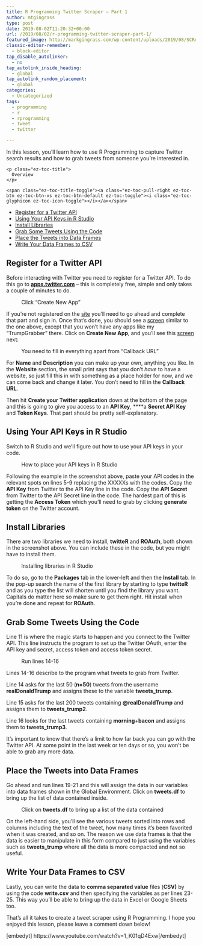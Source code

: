 ```yaml
---
title: R Programming Twitter Scraper – Part 1
author: mtgingrass
type: post
date: 2019-08-02T11:20:32+00:00
url: /2019/08/02/r-programming-twitter-scraper-part-1/
featured_image: http://markgingrass.com/wp-content/uploads/2019/08/SCRAPE-TWITTER-WITH-R-2560-featured.jpg
classic-editor-remember:
  - block-editor
tap_disable_autolinker:
  - no
tap_autolink_inside_heading:
  - global
tap_autolink_random_placement:
  - global
categories:
  - Uncategorized
tags:
  - programming
  - r
  - rprogramming
  - Tweet
  - twitter

---
```

In this lesson, you&#8217;ll learn how to use R Programming to capture Twitter search results and how to grab tweets from someone you&#8217;re interested in.

<div id="ez-toc-container" class="ez-toc-v2_0_11 counter-hierarchy counter-decimal ez-toc-grey">
  <div class="ez-toc-title-container">
    <p class="ez-toc-title">
      Overview
    </p>
    
    <span class="ez-toc-title-toggle"><a class="ez-toc-pull-right ez-toc-btn ez-toc-btn-xs ez-toc-btn-default ez-toc-toggle"><i class="ez-toc-glyphicon ez-toc-icon-toggle"></i></a></span>
  </div><nav>
  
  <ul class="ez-toc-list ez-toc-list-level-1">
    <li class="ez-toc-page-1 ez-toc-heading-level-2">
      <a class="ez-toc-link ez-toc-heading-1" href="http://markgingrass.com/2019/08/02/r-programming-twitter-scraper-part-1/#Register_for_a_Twitter_API" title="Register for a Twitter API">Register for a Twitter API</a>
    </li>
    <li class="ez-toc-page-1 ez-toc-heading-level-2">
      <a class="ez-toc-link ez-toc-heading-2" href="http://markgingrass.com/2019/08/02/r-programming-twitter-scraper-part-1/#Using_Your_API_Keys_in_R_Studio" title="Using Your API Keys in R Studio">Using Your API Keys in R Studio</a>
    </li>
    <li class="ez-toc-page-1 ez-toc-heading-level-2">
      <a class="ez-toc-link ez-toc-heading-3" href="http://markgingrass.com/2019/08/02/r-programming-twitter-scraper-part-1/#Install_Libraries" title="Install Libraries ">Install Libraries </a>
    </li>
    <li class="ez-toc-page-1 ez-toc-heading-level-2">
      <a class="ez-toc-link ez-toc-heading-4" href="http://markgingrass.com/2019/08/02/r-programming-twitter-scraper-part-1/#Grab_Some_Tweets_Using_the_Code" title="Grab Some Tweets Using the Code">Grab Some Tweets Using the Code</a>
    </li>
    <li class="ez-toc-page-1 ez-toc-heading-level-2">
      <a class="ez-toc-link ez-toc-heading-5" href="http://markgingrass.com/2019/08/02/r-programming-twitter-scraper-part-1/#Place_the_Tweets_into_Data_Frames" title="Place the Tweets into Data Frames">Place the Tweets into Data Frames</a>
    </li>
    <li class="ez-toc-page-1 ez-toc-heading-level-2">
      <a class="ez-toc-link ez-toc-heading-6" href="http://markgingrass.com/2019/08/02/r-programming-twitter-scraper-part-1/#Write_Your_Data_Frames_to_CSV" title="Write Your Data Frames to CSV">Write Your Data Frames to CSV</a>
    </li>
  </ul></nav>
</div>

## <span class="ez-toc-section" id="Register_for_a_Twitter_API"></span>Register for a Twitter API<span class="ez-toc-section-end"></span>

Before interacting with Twitter you need to register for a Twitter API. To do this go to **<a rel="noreferrer noopener" aria-label="apps.twitter.com (opens in a new tab)" href="https://apps.twitter.com" target="_blank">apps.twitter.com</a>** &#8211; this is completely free, simple and only takes a couple of minutes to do.

<div class="wp-block-image">
  <figure class="aligncenter"><img src="http://markgingrass.com/wp-content/uploads/2019/08/AwesomeScreenshot-www-youtube-watch-2019-08-01_2_37-1024x711.png" alt="" class="wp-image-847" srcset="/wp-content/uploads/2019/08/AwesomeScreenshot-www-youtube-watch-2019-08-01_2_37-1024x711.png 1024w, /wp-content/uploads/2019/08/AwesomeScreenshot-www-youtube-watch-2019-08-01_2_37-300x208.png 300w, /wp-content/uploads/2019/08/AwesomeScreenshot-www-youtube-watch-2019-08-01_2_37-768x533.png 768w, /wp-content/uploads/2019/08/AwesomeScreenshot-www-youtube-watch-2019-08-01_2_37.png 1122w" sizes="(max-width: 1024px) 100vw, 1024px" /><figcaption>Click &#8220;Create New App&#8221;</figcaption></figure>
</div>

If you&#8217;re not registered on the <a class="thirstylink" target="_blank" title="SiteUnderground Link" href="http://markgingrass.com/recommends/siteunderground-link/" data-shortcode="true">site</a> you&#8217;ll need to go ahead and complete that part and sign in. Once that&#8217;s done, you should see a <a class="thirstylink" target="_blank" title="Screen" href="https://amzn.to/2LMDuep" data-linkid="814" data-shortcode="true">screen</a> similar to the one above, except that you won&#8217;t have any apps like my &#8220;TrumpGrabber&#8221; there. Click on **Create New App**, and you&#8217;ll see this <a class="thirstylink" target="_blank" title="Screen" href="https://amzn.to/2LMDuep" data-linkid="814" data-shortcode="true">screen</a> next:<figure class="wp-block-image">

<img src="http://markgingrass.com/wp-content/uploads/2019/08/AwesomeScreenshot-www-youtube-watch-2019-08-01_2_44-1024x516.png" alt="" class="wp-image-848" srcset="/wp-content/uploads/2019/08/AwesomeScreenshot-www-youtube-watch-2019-08-01_2_44-1024x516.png 1024w, /wp-content/uploads/2019/08/AwesomeScreenshot-www-youtube-watch-2019-08-01_2_44-300x151.png 300w, /wp-content/uploads/2019/08/AwesomeScreenshot-www-youtube-watch-2019-08-01_2_44-768x387.png 768w, /wp-content/uploads/2019/08/AwesomeScreenshot-www-youtube-watch-2019-08-01_2_44.png 1725w" sizes="(max-width: 1024px) 100vw, 1024px" /><figcaption>You need to fill in everything apart from &#8220;Callback URL&#8221;</figcaption></figure> 

For **Name** and **Description** you can make up your own, anything you like. In the **Website** section, the small print says that you don&#8217;t _have_ to have a website, so just fill this in with something as a place holder for now, and we can come back and change it later. You don&#8217;t need to fill in the **Callback URL**.

Then hit **Create your Twitter application** down at the bottom of the page and this is going to give you access to an **API Key**, ****a **Secret API Key** and **Token Keys**. That part should be pretty self-explanatory.

## <span class="ez-toc-section" id="Using_Your_API_Keys_in_R_Studio"></span>Using Your API Keys in R Studio<span class="ez-toc-section-end"></span>

Switch to R Studio and we&#8217;ll figure out how to use your API keys in your code. <figure class="wp-block-image">

<img src="http://markgingrass.com/wp-content/uploads/2019/08/AwesomeScreenshot-www-youtube-watch-2019-08-02_3_08-1024x603.png" alt="" class="wp-image-851" srcset="/wp-content/uploads/2019/08/AwesomeScreenshot-www-youtube-watch-2019-08-02_3_08-1024x603.png 1024w, /wp-content/uploads/2019/08/AwesomeScreenshot-www-youtube-watch-2019-08-02_3_08-300x177.png 300w, /wp-content/uploads/2019/08/AwesomeScreenshot-www-youtube-watch-2019-08-02_3_08-768x452.png 768w, /wp-content/uploads/2019/08/AwesomeScreenshot-www-youtube-watch-2019-08-02_3_08.png 1725w" sizes="(max-width: 1024px) 100vw, 1024px" /><figcaption>How to place your API keys in R Studio</figcaption></figure> 

Following the example in the screenshot above, paste your API codes in the relevant spots on lines 5-9 replacing the XXXXXs with the codes. Copy the **API Key** from Twitter to the API Key line in the code. Copy the **API Secret** from Twitter to the API Secret line in the code. The hardest part of this is getting the **Access Token** which you&#8217;ll need to grab by clicking **generate** **token** on the Twitter account.

## <span class="ez-toc-section" id="Install_Libraries"></span>Install Libraries <span class="ez-toc-section-end"></span>

There are two libraries we need to install, **twitteR** and **ROAuth**, both shown in the screenshot above. You can include these in the code, but you might have to install them. <figure class="wp-block-image">

<img src="http://markgingrass.com/wp-content/uploads/2019/08/AwesomeScreenshot-www-youtube-watch-2019-08-02_3_19-1024x603.png" alt="" class="wp-image-852" srcset="/wp-content/uploads/2019/08/AwesomeScreenshot-www-youtube-watch-2019-08-02_3_19-1024x603.png 1024w, /wp-content/uploads/2019/08/AwesomeScreenshot-www-youtube-watch-2019-08-02_3_19-300x177.png 300w, /wp-content/uploads/2019/08/AwesomeScreenshot-www-youtube-watch-2019-08-02_3_19-768x452.png 768w, /wp-content/uploads/2019/08/AwesomeScreenshot-www-youtube-watch-2019-08-02_3_19.png 1726w" sizes="(max-width: 1024px) 100vw, 1024px" /><figcaption>Installing libraries in R Studio</figcaption></figure> 

To do so, go to the **Packages** tab in the lower-left and then the **Install** tab. In the pop-up search the name of the first library by starting to type **twitteR** and as you type the list will shorten until you find the library you want. Capitals do matter here so make sure to get them right. Hit install when you&#8217;re done and repeat for **ROAuth**.

## <span class="ez-toc-section" id="Grab_Some_Tweets_Using_the_Code"></span>Grab Some Tweets Using the Code<span class="ez-toc-section-end"></span>

Line 11 is where the magic starts to happen and you connect to the Twitter API. This line instructs the program to set up the Twitter OAuth, enter the API key and secret, access token and access token secret. <figure class="wp-block-image">

<img src="http://markgingrass.com/wp-content/uploads/2019/08/AwesomeScreenshot-www-youtube-watch-2019-08-02_3_32-1024x602.png" alt="" class="wp-image-854" srcset="/wp-content/uploads/2019/08/AwesomeScreenshot-www-youtube-watch-2019-08-02_3_32-1024x602.png 1024w, /wp-content/uploads/2019/08/AwesomeScreenshot-www-youtube-watch-2019-08-02_3_32-300x176.png 300w, /wp-content/uploads/2019/08/AwesomeScreenshot-www-youtube-watch-2019-08-02_3_32-768x451.png 768w, /wp-content/uploads/2019/08/AwesomeScreenshot-www-youtube-watch-2019-08-02_3_32.png 1727w" sizes="(max-width: 1024px) 100vw, 1024px" /><figcaption>Run lines 14-16</figcaption></figure> 

Lines 14-16 describe to the program what tweets to grab from Twitter. 

Line 14 asks for the last 50 (**n=50**) tweets from the username **realDonaldTrump** and assigns these to the variable **tweets_trump**. 

Line 15 asks for the last 200 tweets containing **@realDonaldTrump** and assigns them to **tweets_trump2**.

Line 16 looks for the last tweets containing **morning**+**bacon** and assigns them to **tweets_trump3**.

It&#8217;s important to know that there&#8217;s a limit to how far back you can go with the Twitter API. At some point in the last week or ten days or so, you won&#8217;t be able to grab any more data.

## <span class="ez-toc-section" id="Place_the_Tweets_into_Data_Frames"></span>Place the Tweets into Data Frames<span class="ez-toc-section-end"></span>

Go ahead and run lines 19-21 and this will assign the data in our variables into data frames shown in the Global Environment. Click on **tweets.df** to bring up the list of data contained inside.<figure class="wp-block-image">

<img src="http://markgingrass.com/wp-content/uploads/2019/08/AwesomeScreenshot-www-youtube-watch-2019-08-02_3_44-1024x604.png" alt="" class="wp-image-855" srcset="/wp-content/uploads/2019/08/AwesomeScreenshot-www-youtube-watch-2019-08-02_3_44-1024x604.png 1024w, /wp-content/uploads/2019/08/AwesomeScreenshot-www-youtube-watch-2019-08-02_3_44-300x177.png 300w, /wp-content/uploads/2019/08/AwesomeScreenshot-www-youtube-watch-2019-08-02_3_44-768x453.png 768w, /wp-content/uploads/2019/08/AwesomeScreenshot-www-youtube-watch-2019-08-02_3_44.png 1724w" sizes="(max-width: 1024px) 100vw, 1024px" /><figcaption>Click on **tweets.df** to bring up a list of the data contained</figcaption></figure> 

On the left-hand side, you&#8217;ll see the various tweets sorted into rows and columns including the text of the tweet, how many times it&#8217;s been favorited when it was created, and so on. The reason we use data frames is that the data is easier to manipulate in this form compared to just using the variables such as **tweets_trump** where all the data is more compacted and not so useful.

## <span class="ez-toc-section" id="Write_Your_Data_Frames_to_CSV"></span>Write Your Data Frames to CSV<span class="ez-toc-section-end"></span>

Lastly, you can write the data to **comma separated value** files (**CSV)** by using the code **write.csv** and then specifying the variables as per lines 23-25. This way you&#8217;ll be able to bring up the data in Excel or Google Sheets too.

That&#8217;s all it takes to create a tweet scraper using R Programming. I hope you enjoyed this lesson, please leave a comment down below!

[embedyt] https://www.youtube.com/watch?v=1_K01qD4Exw[/embedyt]